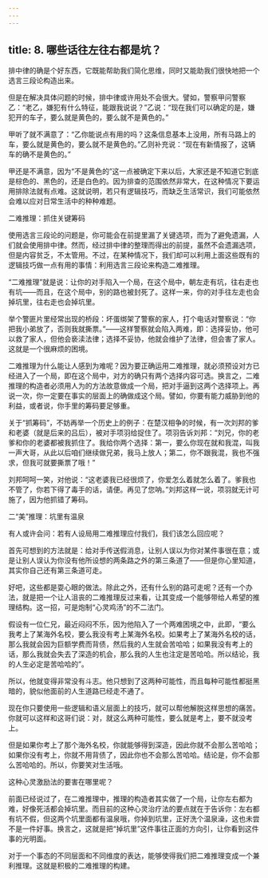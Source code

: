 ```yaml
---
---
---
```

title: 8. 哪些话往左往右都是坑？
---




排中律的确是个好东西，它既能帮助我们简化思维，同时又能助我们很快地把一个选言三段论构造出来。

但是在解决具体问题的时候，排中律或许用处不会很大。譬如，警察甲问警察乙：“老乙，嫌犯有什么特征，能跟我说说？”乙说：“现在我们可以确定的是，嫌犯开的车子，要么就是黄色的，要么就不是黄色的。”

甲听了就不满意了：“乙你能说点有用的吗？这条信息基本上没用，所有马路上的车，要么就是黄色的，要么就不是黄色的。”乙则补充说：“现在有新情报了，这辆车的确不是黄色的。”

甲还是不满意，因为“不是黄色的”这一点被确定下来以后，大家还是不知道它到底是棕色的、黑色的，还是白色的。因为排查的范围依然非常大，在这种情况下要运用排除法就有点难。这就说明，若只有逻辑技巧，而缺乏生活常识，我们可能依然会难以应对日常生活中的种种难题。





二难推理：抓住关键筹码


使用选言三段论的问题是，你可能会在前提里漏了关键选项，而为了避免遗漏，人们就会使用排中律。然而，经过排中律的整理而得出的前提，虽然不会遗漏选项，但是内容贫乏，不太管用。不过，在某种情况下，我们却可以利用上面这些既有的逻辑技巧做一点有用的事情：利用选言三段论来构造二难推理。

“二难推理”就是说：让你的对手陷入一个局，在这个局中，朝左走有坑，往右走也有坑——而且，在这个局中，别的路也被封死了。这样一来，你的对手往左走也会掉坑里，往右走也会掉坑里。

举个警匪片里经常出现的桥段：坏蛋绑架了警察的家人，打个电话对警察说：“你把我小弟放了，否则我就撕票。”——这样警察就会陷入两难，即：选择妥协，他可以救了家人，但他会亵渎法律；选择不妥协，他就会维护了法律，但会害了家人。这就是一个很麻烦的困境。

二难推理为什么能让人感到为难呢？因为要正确运用二难推理，就必须预设对方已经进入了一个局，即在这个局中，对方的确只有两个选择内容可选。换言之，二难推理的构造者必须用人为的方法故意做成一个局，把对手逼到这两个选择项上。再说一次，你一定要在事实的层面上的确做成这个局。譬如，你要有能力威胁到他的利益，或者说，你手里的筹码要足够重。

关于“抓筹码”，不妨再举一个历史上的例子：在楚汉相争的时候，有一次刘邦的爹和老婆（就是后来的吕后），被对手项羽给捉住了。项羽告诉刘邦：“刘兄，你的老爹和你的老婆都被我抓住了。我给你两个选择：第一，要么你现在就和我混，叫我一声大哥，从此以后咱们继续做兄弟，我马上放人；第二，你不跟我混，我也不强求，但我可就要撕票了哦！”

刘邦呵呵一笑，对他说：“这老婆我已经很烦了，你爱怎么着就怎么着了。爹我也不管了，你若下得了毒手的话，请便。再见了您呐。”刘邦这样一说，项羽就无计可施了，因为他抓错了筹码。





二“美”推理：坑里有温泉


有人或许会问：若有人设局用二难推理应付我们，我们该怎么回应呢？

首先可想到的方法就是：给对手传送假消息，让别人误以为你对某件事很在意；或是让别人误认为你没有他所设想的两条路之外的第三条道了——但是你心里知道，其实你自己还有第三条道可走。

好吧，这些都是耍心眼的做法。除此之外，还有什么别的路可走呢？还有一个办法，就是把一个让人沮丧的二难推理反过来看，让其变成一个能够带给人希望的推理结构。这一招，可是炮制“心灵鸡汤”的不二法门。

假设有一位仁兄，最近闷闷不乐，因为他陷入了一个两难困境之中，此即，“要么我考上了某海外名校，要么我没有考上某海外名校。如果考上了某海外名校的话，那么我就会因为巨额学费而背债，然后我的人生就会苦哈哈；如果我没有考上的话，那么我就会失去了深造的机会，那么我的人生也注定是苦哈哈。所以结论，我的人生必定是苦哈哈的”。

所以，他就变得非常没有斗志。他只想到了这两种可能性，而且每种可能性都挺黑暗的，貌似他面前的人生道路已经走不通了。

现在你只要使用一些逻辑和语义层面上的技巧，就可以帮他解脱这样思想的痛苦。你就可以这样和这哥们说：对，就这么两种可能性，要么就是考上，要不就没考上。

但是如果你考上了那个海外名校，你就能够得到深造，因此你就不会那么苦哈哈；如果你没有考上，你就不用背债了，因此你也不会那么苦哈哈。结论是，你不会那么苦哈哈的。所以，你要笑对生活哦。

这种心灵激励法的要害在哪里呢？

前面已经说过了，在二难推理中，推理的构造者其实做了一个局，让你左右都为难，好像死活都会掉坑里。而目前的这种心灵治疗法的要点就在于告诉你：左右都有坑不假，但这两个坑里面都有温泉哦，你掉到坑里，正好洗个温泉澡，这也未尝不是一件好事。换言之，这就是把“掉坑里”这件事往正面的方向引，让你看到这件事的光明面。

对于一个事态的不同层面和不同维度的表达，能够使得我们把二难推理变成一个兼利推理。这就是积极的二难推理的构建。